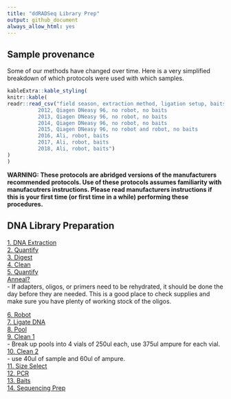 ```yaml
---
title: "ddRADSeq Library Prep"
output: github_document
always_allow_html: yes
---
```


## Sample provenance
Some of our methods have changed over time.  Here is a very simplified breakdown of which protocols were used with which samples.
```r
kableExtra::kable_styling(
knitr::kable(
readr::read_csv("field season, extraction method, ligation setup, baits
          2012, Qiagen DNeasy 96, no robot, no baits
          2013, Qiagen DNeasy 96, no robot, no baits
          2014, Qiagen DNeasy 96, no robot, no baits
          2015, Qiagen DNeasy 96, no robot and robot, no baits
          2016, Ali, robot, baits
          2017, Ali, robot, baits
          2018, Ali, robot, baits")
)
)


```

**WARNING: These protocols are abridged versions of the manufacturers recommended protocols.  Use of these protocols assumes familiarity with manufacutrers instructions.  Please read manufacturers instructions if this is your first time (or first time in a while) performing these procedures.**

## DNA Library Preparation
[1. DNA Extraction](https://pinskylab.github.io/laboratory/protocols/dna_extraction_ali.nb.html)  
[2. Quantify](https://pinskylab.github.io/laboratory/protocols/quant_dna.nb.html)  
[3. Digest](https://pinskylab.github.io/laboratory/protocols/digest_dna.nb.html)  
[4. Clean](https://pinskylab.github.io/laboratory/protocols/ampure.nb.html)  
[5. Quantify](https://pinskylab.github.io/laboratory/protocols/quant_dna.nb.html)  
[Anneal?](https://pinskylab.github.io/laboratory/protocols/anneal.html)  
- If adapters, oligos, or primers need to be rehydrated, it should be done the day before they are needed.  This is a good place to check supplies and make sure you have plenty of working stock of the oligos.  

[6. Robot](https://pinskylab.github.io/laboratory/protocols/robot.html)  
[7. Ligate DNA](https://pinskylab.github.io/laboratory/protocols/ligation_ddradseq.nb.html)  
[8. Pool](https://pinskylab.github.io/laboratory/protocols/pool.nb.html)  
[9. Clean 1](https://pinskylab.github.io/laboratory/protocols/ampure.nb.html)  
- Break up pools into 4 vials of 250ul each, use 375ul ampure for each vial.  
[10. Clean 2](https://pinskylab.github.io/laboratory/protocols/ampure.nb.html)  
- use 40ul of sample and 60ul of ampure.  
[11. Size Select](https://pinskylab.github.io/laboratory/protocols/pippin.nb.html)  
[12. PCR](https://pinskylab.github.io/laboratory/protocols/lib-amp_eecseq.nb.html)  
[13. Baits](https://pinskylab.github.io/laboratory/protocols/baits.nb.html)  
[14. Sequencing Prep]((https://pinskylab.github.io/laboratory/protocols/seq-prep_ddradseq.nb.html)  )
